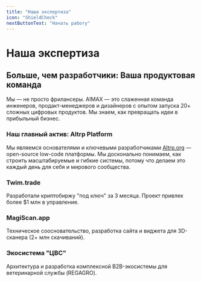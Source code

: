 ```yaml
---
title: "Наша экспертиза"
icon: "ShieldCheck"
nextButtonText: "Начать работу"
---
```


# Наша экспертиза

## Больше, чем разработчики: Ваша продуктовая команда

Мы — не просто фрилансеры. AIMAX — это слаженная команда инженеров, продакт-менеджеров и дизайнеров с опытом запуска 20+ сложных цифровых продуктов. Мы знаем, как превращать идеи в прибыльный бизнес.

### Наш главный актив: Altrp Platform

Мы являемся основателями и ключевыми разработчиками [Altrp.org](https://altrp.org) — open-source low-code платформы. Мы досконально понимаем, как строить масштабируемые и гибкие системы, потому что делаем это каждый день для себя и мирового сообщества.

### Twim.trade

Разработали криптобиржу "под ключ" за 3 месяца. Проект привлек более $1 млн в управление.

### MagiScan.app

Техническое соосновательство, разработка сайта и виджета для 3D-сканера (2+ млн скачиваний).

### Экосистема "ЦВС"

Архитектура и разработка комплексной B2B-экосистемы для ветеринарной службы (REGAGRO).
